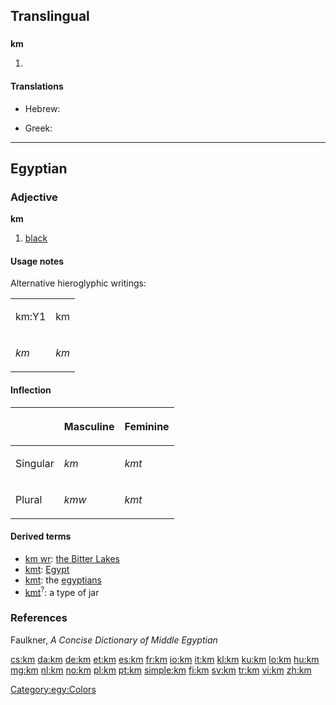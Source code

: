 {{also|.km|KM|Appendix:ISO 639-1 language codes}}
==Translingual==

==={{abbreviation-old|mul}}===
'''km'''

# {{SI-unit-abb2|kilo|meter|metre|[[length]]}}

====Translations====
{{trans-top|kilometer}}
* Hebrew: {{t|he|ק”מ|sc=Hebr}}
{{trans-mid}}
* Greek: {{t|el|χλμ.|tr=chlm.}}
{{trans-bottom}}

----

==Egyptian==

===Adjective===
{{head|egy|adjective|head=<hiero>km-m-D3</hiero>}}
'''km'''
# [[black]]
====Usage notes====
Alternative hieroglyphic writings:
{| class="wikitable"
|-
| <hiero>km:Y1</hiero>|| <hiero>km</hiero> 
|-
| ''km'' || ''km'' 
|}

====Inflection====
{| class="wikitable"
|-
!  !! Masculine !! Feminine
|-
| Singular || ''km'' || ''kmt''
|-
| Plural || ''kmw'' || ''kmt''
|}

====Derived terms====
* [[km wr]]: [[w:Great Bitter Lake|the Bitter Lakes]]
* [[kmt]]: [[Egypt]]
* [[kmt]]: the [[egyptians]]
* [[kmt]]<sup>?</sup>: a type of jar

===References===
Faulkner, ''A Concise Dictionary of Middle Egyptian''

[[Category:egy:Colors]]

[[cs:km]]
[[da:km]]
[[de:km]]
[[et:km]]
[[es:km]]
[[fr:km]]
[[io:km]]
[[it:km]]
[[kl:km]]
[[ku:km]]
[[lo:km]]
[[hu:km]]
[[mg:km]]
[[nl:km]]
[[no:km]]
[[pl:km]]
[[pt:km]]
[[simple:km]]
[[fi:km]]
[[sv:km]]
[[tr:km]]
[[vi:km]]
[[zh:km]]